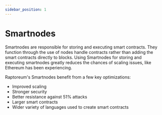 ```yaml
---
sidebar_position: 1
---
```


# Smartnodes

Smartnodes are responsible for storing and executing smart contracts. They function through the use of nodes handle contracts rather than adding the smart contracts directly to blocks. Using Smartnodes for storing and executing smartnodes greatly reduces the chances of scaling issues, like Ethereum has been experiencing.

Raptoreum's Smartnodes benefit from a few key optimizations:

- Improved scaling
- Stronger security
- Better resistance against 51% attacks
- Larger smart contracts
- Wider variety of languages used to create smart contracts
